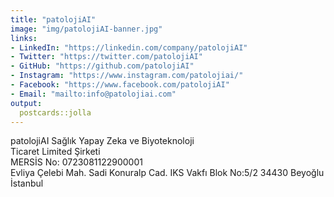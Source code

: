 ```yaml
---
title: "patolojiAI"
image: "img/patolojiAI-banner.jpg"
links:
- LinkedIn: "https://linkedin.com/company/patolojiAI"
- Twitter: "https://twitter.com/patolojiAI"
- GitHub: "https://github.com/patolojiAI"
- Instagram: "https://www.instagram.com/patolojiai/"
- Facebook: "https://www.facebook.com/patolojiAI"
- Email: "mailto:info@patolojiai.com"
output:
  postcards::jolla
---
```


<script type="application/ld+json">
{
  "@context": "https://schema.org",
  "@type": "LocalBusiness",
  "address": {
    "@type": "PostalAddress",
    "addressLocality": "Beyoğlu",
    "addressRegion": "İstanbul",
    "streetAddress": "Evliya Çelebi Mah. Sadi Konuralp Cad. IKS Vakfı Blok No:5/2 34430 Beyoğlu İstanbul"
  },
  "description": "patolojiAI Sağlık Yapay Zeka ve Biyoteknoloji MERSİS No: 0723081122900001  ",
  "name": "patolojiAI Sağlık Yapay Zeka ve Biyoteknoloji Ticaret Limited Şirketi",
  "telephone": "+905334472096"
}
</script>


patolojiAI Sağlık Yapay Zeka ve Biyoteknoloji  
Ticaret Limited Şirketi  
MERSİS No: 0723081122900001  
Evliya Çelebi Mah. Sadi Konuralp Cad. IKS Vakfı Blok No:5/2 34430 Beyoğlu İstanbul  

